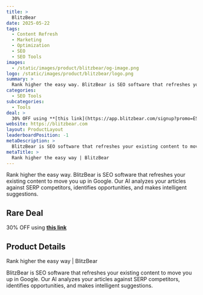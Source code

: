 ```yaml
---
title: >
  BlitzBear
date: 2025-05-22
tags:
  - Content Refresh
  - Marketing
  - Optimization
  - SEO
  - SEO Tools
images:
  - /static/images/product/blitzbear/og-image.png
logo: /static/images/product/blitzbear/logo.png
summary: >
  Rank higher the easy way. BlitzBear is SEO software that refreshes your existing content to move you up in Google. Our AI analyzes your articles against SERP competitors, identifies opportunities, and makes intelligent suggestions.
categories:
  - SEO Tools
subcategories:
  - Tools
deal: >
  30% OFF using **[this link](https://app.blitzbear.com/signup?promo=ESXHzhUN)**
website: https://blitzbear.com
layout: ProductLayout
leaderboardPosition: -1
metaDescription: >
  BlitzBear is SEO software that refreshes your existing content to move you up in Google. Our AI analyzes your articles against SERP competitors, identifies opportunities, and makes intelligent suggestions.
metaTitle: >
  Rank higher the easy way | BlitzBear
---
```

Rank higher the easy way. BlitzBear is SEO software that refreshes your existing content to move you up in Google. Our AI analyzes your articles against SERP competitors, identifies opportunities, and makes intelligent suggestions.

## Rare Deal

30% OFF using **[this link](https://app.blitzbear.com/signup?promo=ESXHzhUN)**

## Product Details

Rank higher the easy way | BlitzBear

BlitzBear is SEO software that refreshes your existing content to move you up in Google. Our AI analyzes your articles against SERP competitors, identifies opportunities, and makes intelligent suggestions.
